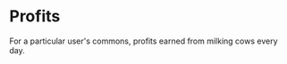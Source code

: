 
<Meta
  title="components/Commons/ProfitsTable"
  component={ProfitsTable}
/>

# Profits

For a particular user's commons, profits earned from milking cows every day. 

<Canvas>
  <Story name="emptytable">
    <ProfitsTable profits={[]} />
  </Story>
  <Story name="bad-input">
    <ProfitsTable profits={["stryker-was-here"]} />
  </Story>
</Canvas>